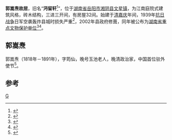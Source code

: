 '''郭嵩焘故居'''，旧名“'''沔留轩'''<ref name=r4>{{cite web| title= 郭嵩焘故居|url= http://hnjdrw1.txhn.net/tpjj/sjgs/gjtp/201611/t20161128_527352.htm}} </ref>”，位于[[湖南省|湖南省]][[岳阳市|岳阳市]][[湘阴县|湘阴县]][[文星镇_(湘阴县)|文星镇]]，为江南庭院式建筑风格，砖木结构，三进三开间，有房屋32间。始建于[[清朝|清]][[嘉庆|嘉庆]]年间，1939年[[抗日战争|抗日战争]]日军空袭轰炸县城时损失严重<ref name=r1>{{cite book|title=湖南古今名胜词典|editor=王邦杰 |isbn=9787535765758|publisher=湖南科学技术出版社|language=zh}} </ref>，2002年县政府修葺，同年被公布为[[湖南省重点文物保护单位|湖南省重点文物保护单位]]<ref name=r2>{{cite web| title= 瑰丽的遗产 郭嵩焘故居|url= http://www.xiangyin.gov.cn/31165/57978/57981/content_1596963.html}} </ref><ref name=r3>{{cite web| title= 岳阳市省级文物保护单位简介——郭嵩焘故居|url= http://www.yueyang.gov.cn/yywh/whyc/wh/content_381917.html}} </ref>。

==郭嵩焘==
{{main|郭嵩焘}}
郭嵩焘（1818年－1891年），字筠仙，晚号玉池老人，晚清政治家，中国首位驻外使节<ref>{{cite book|author=陳炳聖|title=《萬物簡史》|publisher=源樺|year=2007|isbn=986828421X}}</ref>。

==参考==
{{reflist}}

[[Category:岳阳文物保护单位|G]]
